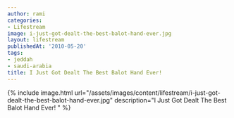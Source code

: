 ```yaml
---
author: rami
categories:
- Lifestream
image: i-just-got-dealt-the-best-balot-hand-ever.jpg
layout: lifestream
publishedAt: '2010-05-20'
tags:
- jeddah
- saudi-arabia
title: I Just Got Dealt The Best Balot Hand Ever!
---
```


{% include image.html url="/assets/images/content/lifestream/i-just-got-dealt-the-best-balot-hand-ever.jpg" description="I Just Got Dealt The Best Balot Hand Ever! " %}